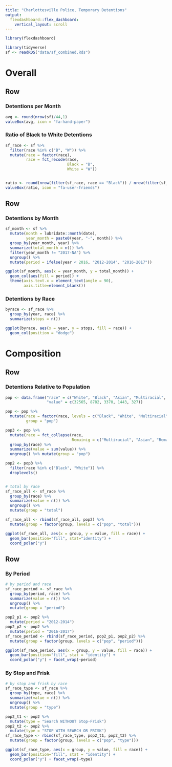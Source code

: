 ```yaml
---
title: "Charlottesville Police, Temporary Detentions"
output: 
  flexdashboard::flex_dashboard:
    vertical_layout: scroll
---
```


```r
library(flexdashboard)

library(tidyverse)
sf <- readRDS("data/sf_combined.Rds")
```

Overall {data-orientation=rows}
===================================== 

Row
-----------------------------------------------------------------------

### Detentions per Month 

```r
avg <- round(nrow(sf)/44,1)
valueBox(avg, icon = "fa-hand-paper")
```

### Ratio of Black to White Detentions 

```r
sf_race <- sf %>% 
  filter(race %in% c("B", "W")) %>% 
  mutate(race = factor(race),
         race = fct_recode(race, 
                           Black = "B",
                           White = "W"))


ratio <- round(nrow(filter(sf_race, race == "Black")) / nrow(filter(sf_race, race == "White")),1)
valueBox(ratio, icon = "fa-user-friends")
```

Row
-----------------------------------------------------------------------

### Detentions by Month

```r
sf_month <- sf %>% 
  mutate(month = lubridate::month(date),
         year_month = paste0(year, "-", month)) %>% 
  group_by(year_month, year) %>% 
  summarize(total_month = n()) %>% 
  filter(year_month != "2017-NA") %>% 
  ungroup() %>% 
  mutate(period = ifelse(year < 2016, "2012-2014", "2016-2017")) 

ggplot(sf_month, aes(x = year_month, y = total_month)) + 
  geom_col(aes(fill = period)) +
  theme(axis.text.x = element_text(angle = 90),
        axis.title=element_blank())
```


### Detentions by Race

```r
byrace <- sf_race %>% 
  group_by(year, race) %>% 
  summarize(stops = n())

ggplot(byrace, aes(x = year, y = stops, fill = race)) + 
  geom_col(position = "dodge")
```


Composition {data-orientation=rows}
===================================== 

Row
-----------------------------------------------------------------------

### Detentions Relative to Population

```r
pop <- data.frame("race" = c("White", "Black", "Asian", "Multiracial", "Remaining"), 
                  "value" = c(32565, 8782, 3370, 1443, 327))

pop <- pop %>% 
  mutate(race = factor(race, levels = c("Black", "White", "Multiracial", "Asian", "Remaining")),
         group = "pop")

pop3 <- pop %>% 
  mutate(race = fct_collapse(race, 
                             Remainig = c("Multiracial", "Asian", "Remaining"))) %>% 
  group_by(race) %>% 
  summarize(value = sum(value)) %>% 
  ungroup() %>% mutate(group = "pop")

pop2 <- pop3 %>% 
  filter(race %in% c("Black", "White")) %>% 
  droplevels()


# total by race
sf_race_all <- sf_race %>% 
  group_by(race) %>% 
  summarize(value = n()) %>% 
  ungroup() %>% 
  mutate(group = "total")

sf_race_all <- rbind(sf_race_all, pop2) %>% 
  mutate(group = factor(group, levels = c("pop", "total")))

ggplot(sf_race_all, aes(x = group, y = value, fill = race)) + 
  geom_bar(position="fill", stat="identity") + 
  coord_polar("y")
```

Row {.tabset}
-----------------------------------------------------------------------

### By Period

```r
# by period and race
sf_race_period <- sf_race %>% 
  group_by(period, race) %>% 
  summarize(value = n()) %>% 
  ungroup() %>% 
  mutate(group = "period")

pop2_p1 <- pop2 %>% 
  mutate(period = "2012-2014")
pop2_p2 <- pop2 %>% 
  mutate(period = "2016-2017")
sf_race_period <- rbind(sf_race_period, pop2_p1, pop2_p2) %>% 
  mutate(group = factor(group, levels = c("pop", "period")))

ggplot(sf_race_period, aes(x = group, y = value, fill = race)) + 
  geom_bar(position="fill", stat = "identity") + 
  coord_polar("y") + facet_wrap(~period)
```


### By Stop and Frisk

```r
# by stop and frisk by race
sf_race_type <- sf_race %>% 
  group_by(type, race) %>% 
  summarize(value = n()) %>% 
  ungroup() %>% 
  mutate(group = "type")

pop2_t1 <- pop2 %>% 
  mutate(type = "Search WITHOUT Stop-Frisk")
pop2_t2 <- pop2 %>% 
  mutate(type = "STOP WITH SEARCH OR FRISK")
sf_race_type <- rbind(sf_race_type, pop2_t1, pop2_t2) %>% 
  mutate(group = factor(group, levels = c("pop", "type")))

ggplot(sf_race_type, aes(x = group, y = value, fill = race)) + 
  geom_bar(position="fill", stat = "identity") + 
  coord_polar("y") + facet_wrap(~type)
```
